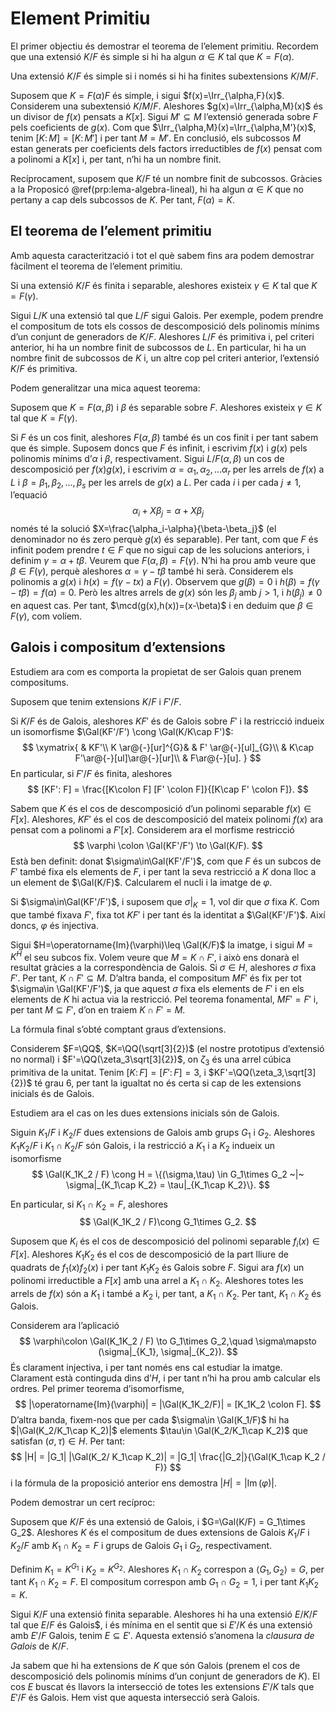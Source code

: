 # Element Primitiu

El primer objectiu és demostrar el teorema de l'element primitiu. Recordem que una
extensió $K/F$ és simple si hi ha algun $\alpha\in K$ tal que $K=F(\alpha)$.

::: {.theorem #simple-caracteritzacio name="caracterització d'extensions simples"}
Una extensió $K/F$ és simple si i només si hi ha finites subextensions $K/M/F$.
:::
::: {.proof}
Suposem que $K=F(\alpha)F$ és simple, i sigui $f(x)=\Irr_{\alpha,F}(x)$. Considerem una subextensió $K/M/F$.
Aleshores $g(x)=\Irr_{\alpha,M}(x)$ és un divisor de $f(x)$ pensats a $K[x]$. Sigui $M'\subseteq M$ l'extensió generada
sobre $F$ pels coeficients de $g(x)$.  Com que $\Irr_{\alpha,M}(x)=\Irr_{\alpha,M'}(x)$, tenim $[K\colon M]=[K \colon M']$
i per tant $M=M'$. En conclusió, els subcossos $M$ estan generats per coeficients dels factors irreductibles
de $f(x)$ pensat com a polinomi a $K[x]$ i, per tant, n'hi ha un nombre finit.

Recíprocament, suposem que $K/F$ té un nombre finit de subcossos. Gràcies a la Proposicó \@ref(prp:lema-algebra-lineal),
hi ha algun $\alpha\in K$ que no pertany a cap dels subcossos de $K$. Per tant, $F(\alpha)=K$.
:::

## El teorema de l'element primitiu

Amb aquesta caracterització i tot el què sabem fins ara podem demostrar fàcilment el teorema de l'element primitiu.

::: {.theorem #element-primitiu name="Element Primitiu"}
Si una extensió $K/F$ és finita i separable, aleshores existeix $\gamma\in K$ tal que $K=F(\gamma)$.
:::
::: {.proof}
Sigui $L/K$ una extensió tal que $L/F$ sigui Galois. Per exemple, podem prendre el compositum de tots els
cossos de descomposició dels polinomis mínims d'un conjunt de generadors de $K/F$. Aleshores $L/F$ és
primitiva i, pel criteri anterior, hi ha un nombre finit de subcossos de $L$. En particular, hi ha un
nombre finit de subcossos de $K$ i, un altre cop pel criteri anterior, l'extensió $K/F$ és primitiva.
:::

Podem generalitzar una mica aquest teorema:

::: {.theorem}
Suposem que $K=F(\alpha,\beta)$ i $\beta$ és separable sobre $F$.
Aleshores existeix $\gamma\in K$ tal que $K=F(\gamma)$.
:::
::: {.proof}
Si $F$ és un cos finit, aleshores $F(\alpha,\beta)$ també és un cos finit i per tant sabem que és simple. Suposem
doncs que $F$ és infinit, i escrivim $f(x)$ i $g(x)$ pels polinomis mínims d'$\alpha$ i $\beta$, respectivament.
Sigui $L/F(\alpha,\beta)$ un cos de descomposició per $f(x)g(x)$, i escrivim $\alpha=\alpha_1, \alpha_2,\ldots \alpha_r$
per les arrels de $f(x)$ a $L$ i $\beta=\beta_1,\beta_2,\ldots,\beta_s$ per les arrels de $g(x)$ a $L$. Per cada $i$
i per cada $j\neq 1$, l'equació
$$
\alpha_i + X \beta_j = \alpha + X \beta_j
$$
només té la solució $X=\frac{\alpha_i-\alpha}{\beta-\beta_j}$ (el denominador no és zero perquè $g(x)$ és separable).
Per tant, com que $F$ és infinit podem prendre $t\in F$ que no sigui cap de les solucions anteriors, i definim
$\gamma=\alpha+t\beta$. Veurem que $F(\alpha,\beta)=F(\gamma)$. N'hi ha prou amb veure que $\beta\in F(\gamma)$,
perquè aleshores $\alpha=\gamma-t\beta$ també hi serà. Considerem els polinomis a $g(x)$ i $h(x)=f(\gamma - tx)$
a $F(\gamma)$. Observem que $g(\beta)=0$ i $h(\beta)=f(\gamma-t\beta) = f(\alpha)=0$. Però les altres arrels
de $g(x)$ són les $\beta_j$ amb $j>1$, i $h(\beta_j)\neq 0$ en aquest cas. Per tant, $\mcd(g(x),h(x))=(x-\beta)$
i en deduim que $\beta\in F(\gamma)$, com volíem.
:::

## Galois i compositum d'extensions

Estudiem ara com es comporta la propietat de ser Galois quan prenem compositums.

Suposem que tenim extensions $K/F$ i $F'/F$.

::: {.proposition}
Si $K/F$ és de Galois, aleshores $KF'$ és de Galois sobre $F'$ i la restricció indueix
un isomorfisme $\Gal(KF'/F') \cong \Gal(K/K\cap F')$:
$$
\xymatrix{
  & KF'\\
K \ar@{-}[ur]^{G}& & F' \ar@{-}[ul]_{G}\\
& K\cap F'\ar@{-}[ul]\ar@{-}[ur]\\
& F\ar@{-}[u].
}
$$
En particular, si $F'/F$ és finita, aleshores
$$
[KF': F] = \frac{[K\colon F] [F' \colon F]}{[K\cap F' \colon F]}.
$$
:::
::: {.proof}
Sabem que $K$ és el cos de descomposició d'un polinomi separable $f(x)\in F[x]$.
Aleshores, $KF'$ és el cos de descomposició del mateix polinomi $f(x)$ ara
pensat com a polinomi a $F'[x]$.
Considerem ara el morfisme restricció
$$
\varphi \colon \Gal(KF'/F') \to \Gal(K/F).
$$
Està ben definit: donat $\sigma\in\Gal(KF'/F')$, com que $F$ és
un subcos de $F'$ també fixa els elements de $F$, i per tant la seva
restricció a $K$ dona lloc a un element de $\Gal(K/F)$. Calcularem
el nucli i la imatge de $\varphi$.

Si $\sigma\in\Gal(KF'/F')$, i suposem que $\sigma|_K=1$, vol dir
que $\sigma$ fixa $K$. Com que també fixava $F'$,
fixa tot $KF'$ i per tant és la identitat a $\Gal(KF'/F')$. Així doncs, $\varphi$
és injectiva.

Sigui $H=\operatorname{Im}(\varphi)\leq \Gal(K/F)$ la imatge, i sigui $M=K^H$ el seu subcos fix.
Volem veure que $M=K\cap F'$, i això ens donarà el resultat gràcies a la correspondència
de Galois. Si $\sigma\in H$, aleshores $\sigma$ fixa $F'$. Per tant, $K\cap F'\subseteq M$.
D'altra banda, el compositum $M F'$ és fix per tot $\sigma\in \Gal(KF'/F')$, ja que aquest
$\sigma$ fixa els elements de $F'$ i en els elements de $K$ hi actua via la restricció. Pel
teorema fonamental, $MF'= F'$ i, per tant $M\subseteq F'$, d'on en traiem $K \cap F'=M$.

La fórmula final s'obté comptant graus d'extensions.
:::

::: {.remark}
Considerem $F=\QQ$, $K=\QQ(\sqrt[3]{2})$ (el nostre prototipus d'extensió no normal)
i $F'=\QQ(\zeta_3\sqrt[3]{2})$, on $\zeta_3$ és una arrel
cúbica primitiva de la unitat. Tenim $[K\colon F]=[F'\colon F]=3$, i $KF'=\QQ(\zeta_3,\sqrt[3]{2})$ té grau $6$,
per tant la igualtat no és certa si cap de les extensions inicials és de Galois.
:::

Estudiem ara el cas on les dues extensions inicials són de Galois.

::: {.proposition}
Siguin $K_1/F$ i $K_2/F$ dues extensions de Galois amb grups $G_1$ i $G_2$.
Aleshores $K_1K_2/F$ i $K_1\cap K_2 /F$ són Galois, i la restricció a $K_1$ i a $K_2$
indueix un isomorfisme
$$
\Gal(K_1K_2 / F) \cong H = \{(\sigma,\tau) \in G_1\times G_2 ~|~ \sigma|_{K_1\cap K_2} = \tau|_{K_1\cap K_2}\}.
$$

En particular, si $K_1\cap K_2 = F$, aleshores
$$
\Gal(K_1K_2 / F)\cong G_1\times G_2.
$$
:::
::: {.proof}
Suposem que $K_i$ és el cos de descomposició del polinomi separable $f_i(x)\in F[x]$. Aleshores $K_1K_2$
és el cos de descomposició de la part lliure de quadrats de $f_1(x)f_2(x)$ i per tant $K_1K_2$ és Galois
sobre $F$. Sigui ara $f(x)$ un polinomi irreductible a $F[x]$ amb una arrel a $K_1\cap K_2$. Aleshores totes
les arrels de $f(x)$ són a $K_1$ i també a $K_2$ i, per tant, a $K_1\cap K_2$. Per tant, $K_1\cap K_2$ és Galois.

Considerem ara l'aplicació
$$
\varphi\colon \Gal(K_1K_2 / F) \to G_1\times G_2,\quad \sigma\mapsto (\sigma|_{K_1}, \sigma|_{K_2}).
$$
És clarament injectiva, i per tant només ens cal estudiar la imatge. Clarament està continguda dins d'$H$,
i per tant n'hi ha prou amb calcular els ordres. Pel primer teorema d'isomorfisme,
$$
|\operatorname{Im}(\varphi)| = |\Gal(K_1K_2/F)| = [K_1K_2 \colon F].
$$
D'altra banda, fixem-nos que per cada $\sigma\in \Gal(K_1/F)$ hi ha $|\Gal(K_2/K_1\cap K_2)|$ elements $\tau\in \Gal(K_2/K_1\cap K_2)$
que satisfan $(\sigma,\tau)\in H$. Per tant:
$$
|H| = |G_1| |\Gal(K_2/ K_1\cap K_2)| = |G_1| \frac{|G_2|}{\Gal(K_1\cap K_2 / F)}
$$
i la fórmula de la proposició anterior ens demostra $|H| = |\operatorname{Im}(\varphi)|$.
:::

Podem demostrar un cert recíproc:

::: {.proposition}
Suposem que $K/F$ és una extensió de Galois, i $G=\Gal(K/F) = G_1\times G_2$. Aleshores $K$ és el
compositum de dues extensions de Galois $K_1/F$ i $K_2/F$ amb $K_1\cap K_2=F$ i grups de Galois $G_1$ i $G_2$, respectivament.
:::

::: {.proof}
Definim $K_1=K^{G_1}$ i $K_2=K^{G_2}$. Aleshores $K_1\cap K_2$ correspon a $\langle G_1,G_2\rangle=G$, per tant
$K_1\cap K_2=F$. El compositum correspon amb $G_1\cap G_2=1$, i per tant $K_1K_2=K$.
:::

::: {.corollary name="clausura de Galois"}
Sigui $K/F$ una extensió finita separable. Aleshores hi ha una extensió $E/K/F$ tal que $E/F$ és Galois$,
i és mínima en el sentit que si $E'/K$ és una extensió amb $E'/F$ Galois, tenim $E \subseteq E'$. Aquesta
extensió s'anomena la *clausura de Galois* de $K/F$.
:::

::: {.proof}
Ja sabem que hi ha extensions de $K$ que són Galois (prenem el cos de descomposició dels polinomis mínims
d'un conjunt de generadors de $K$). El cos $E$ buscat és llavors la intersecció de totes les extensions $E'/K$ tals
que $E'/F$ és Galois. Hem vist que aquesta intersecció serà Galois.
:::